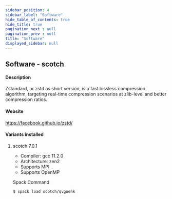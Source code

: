```yaml
---
sidebar_position: 4
sidebar_label: "Software"
hide_table_of_contents: true
hide_title: true
pagination_next : null
pagination_prev : null
title: "Software"
displayed_sidebar: null
---
```


## Software - scotch


#### Description
Zstandard, or zstd as short version, is a fast lossless compression algorithm, targeting real-time compression scenarios at zlib-level and better compression ratios.

#### Website
https://facebook.github.io/zstd/

#### Variants installed

1. scotch 7.0.1

    - Compiler: gcc 11.2.0
    - Architecture: zen2
    - Supports MPI
    - Supports OpenMP

    Spack Command
    ```bash
    $ spack load scotch/qvgoehk
    ```
